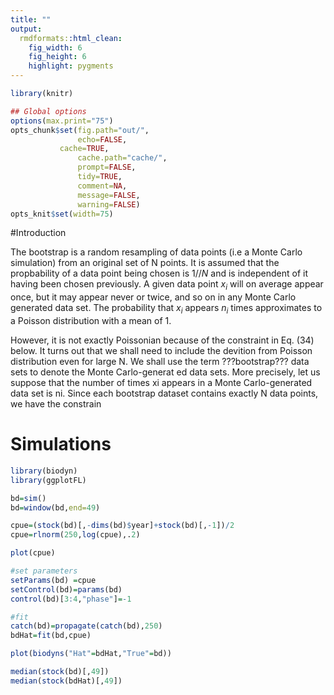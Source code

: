 ```yaml
---
title: ""
output:
  rmdformats::html_clean:
    fig_width: 6
    fig_height: 6
    highlight: pygments
---
```



```r
library(knitr)

## Global options
options(max.print="75")
opts_chunk$set(fig.path="out/",
               echo=FALSE,
	       cache=TRUE,
               cache.path="cache/",
               prompt=FALSE,
               tidy=TRUE,
               comment=NA,
               message=FALSE,
               warning=FALSE)
opts_knit$set(width=75)
```
#Introduction

The bootstrap is a random resampling of data points (i.e a Monte Carlo simulation) from an original set of N points. It is assumed that the propbability of a data point being chosen is $1//N$ and is independent of it having been chosen previously. A given data point $x_i$ will on average appear once, but it may appear never or twice, and so on in any Monte Carlo generated data set. The probability that $x_i$ appears $n_i$ times approximates to a Poisson distribution with a mean of 1. 

However, it is not exactly Poissonian because of the constraint in Eq. (34) below. It turns out that we shall need to include the devition from Poisson distribution
even for large N. We shall use the term ???bootstrap??? data sets to denote the Monte Carlo-generat ed data sets. More precisely, let us suppose that the number of times xi appears in a Monte Carlo-generated data set is ni. Since each bootstrap dataset contains exactly N data points, we have the constrain


# Simulations

```r
library(biodyn)
library(ggplotFL)

bd=sim()
bd=window(bd,end=49)

cpue=(stock(bd)[,-dims(bd)$year]+stock(bd)[,-1])/2
cpue=rlnorm(250,log(cpue),.2)

plot(cpue)
```

```r
#set parameters
setParams(bd) =cpue
setControl(bd)=params(bd)
control(bd)[3:4,"phase"]=-1

#fit
catch(bd)=propagate(catch(bd),250)
bdHat=fit(bd,cpue)

plot(biodyns("Hat"=bdHat,"True"=bd))

median(stock(bd)[,49])
median(stock(bdHat)[,49])
```

